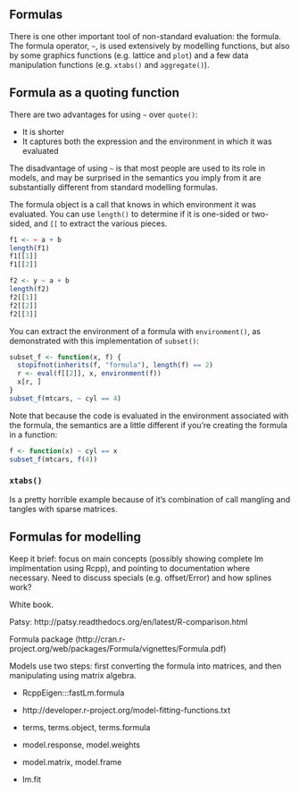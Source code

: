 
## Formulas

<!-- 
methods(class = "formula")
-->

There is one other important tool of non-standard evaluation: the formula. The formula operator, `~`, is used extensively by modelling functions, but also by some graphics functions (e.g. lattice and `plot`) and a few data manipulation functions (e.g. `xtabs()` and `aggregate()`).

## Formula as a quoting function

There are two advantages for using `~` over `quote()`:

* It is shorter
* It captures both the expression and the environment in which it was evaluated

The disadvantage of using `~` is that most people are used to its role in models, and may be surprised in the semantics you imply from it are substantially different from standard modelling formulas.   

The formula object is a call that knows in which environment it was evaluated. You can use `length()` to determine if it is one-sided or two-sided, and `[[` to extract the various pieces.

```R
f1 <- ~ a + b
length(f1)
f1[[1]]
f1[[2]]

f2 <- y ~ a + b
length(f2)
f2[[1]]
f2[[2]]
f2[[3]]
```

You can extract the environment of a formula with `environment()`, as demonstrated with this implementation of `subset()`:

```R
subset_f <- function(x, f) {
  stopifnot(inherits(f, "formula"), length(f) == 2)
  r <- eval(f[[2]], x, environment(f))
  x[r, ]
}
subset_f(mtcars, ~ cyl == 4)
```

Note that because the code is evaluated in the environment associated with the formula, the semantics are a little different if you're creating the formula in a function:

```R
f <- function(x) ~ cyl == x
subset_f(mtcars, f(4))
```

### `xtabs()`

Is a pretty horrible example because of it's combination of call mangling and tangles with sparse matrices.

## Formulas for modelling

Keep it brief: focus on main concepts (possibly showing complete lm implmentation using Rcpp), and pointing to documentation where necessary.  Need to discuss specials (e.g. offset/Error) and how splines work?

White book.

Patsy: http://patsy.readthedocs.org/en/latest/R-comparison.html

Formula package (http://cran.r-project.org/web/packages/Formula/vignettes/Formula.pdf)

Models use two steps: first converting the formula into matrices, and then manipulating using matrix algebra.

* RcppEigen:::fastLm.formula

* http://developer.r-project.org/model-fitting-functions.txt
* terms, terms.object, terms.formula
* model.response, model.weights
* model.matrix, model.frame
* lm.fit
